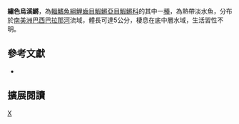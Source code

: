 {{Speciesbox 
| taxon = Melanorivulus pictus
| status = NE
| status_system = IUCN3.1
| authority =  [[Costa|Costa]], 1989
| synonyms = *''Rivulus pictus, Costa, 1989 ''
}}
'''繡色烏溪鱂'''，為[[輻鰭魚綱|輻鰭魚綱]][[鯉齒目|鯉齒目]][[鰕鱂亞目|鰕鱂亞目]][[鰕鱂科|鰕鱂科]]的其中一[[種|種]]，為熱帶淡水魚，分布於[[南美洲|南美洲]][[巴西|巴西]][[巴拉那河|巴拉那河]]流域，體長可達5公分，棲息在底中層水域，生活習性不明。
== 參考文獻 ==
*{{FishBase_species|genus=Melanorivulus|species=pictus|year=2014|month=9}}

== 擴展閱讀 ==
{{refbegin}}
{{wikispecies-inline|Melanorivulus pictus|繡色烏溪鱂}}
{{refend}}
{{Taxonbar|from=Q5634293}}

[[Category:烏溪鱂屬|X]]


{{魚類小作品}}
